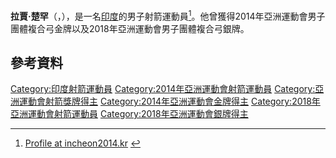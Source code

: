 {{MedalTableTop|}}
{{MedalSport | 男子[[射箭|射箭]]}}
{{MedalCountry | {{IND}} }}
{{Medal|Competition|[[世界射箭錦標賽|世界青年錦標賽]]}}
{{MedalSilver | [[2013年世界青年射箭錦標賽|2013年 無錫]] | 個人複合弓}}
{{MedalBronze | [[2013年世界青年射箭錦標賽|2013年 無錫]] | 團體複合弓}}
{{Medal|Competition|[[亞洲運動會|亞洲運動會]]}}
{{MedalGold | [[2014年亞洲運動會|2014年 仁川]] | [[2014年亞洲運動會射箭比賽|團體複合弓]]}}
{{MedalBottom}}

'''拉賈·楚罕'''（{{lang-en|'''Rajat Chauhan'''}}，{{bd|1994年|12月30日|catIdx=Chauhan, Rajat}}），是一名[[印度|印度]]的男子射箭運動員<ref>[http://www.incheon2014.kr/Sports/Biographies/Athletes_Profile/?ParticCode=5102379&lang=en Profile at incheon2014.kr] {{webarchive|url=https://web.archive.org/web/20141002013231/http://www.incheon2014.kr/Sports/Biographies/Athletes_Profile/?ParticCode=5102379&lang=en |date=2014-10-02 }}</ref>。他曾獲得2014年亞洲運動會男子團體複合弓金牌以及2018年亞洲運動會男子團體複合弓銀牌。

== 參考資料 ==
{{reflist}}

{{DEFAULTSORT:Chauhan, Rajat}}
[[Category:印度射箭運動員|Category:印度射箭運動員]]
[[Category:2014年亞洲運動會射箭運動員|Category:2014年亞洲運動會射箭運動員]]
[[Category:亞洲運動會射箭獎牌得主|Category:亞洲運動會射箭獎牌得主]]
[[Category:2014年亞洲運動會金牌得主|Category:2014年亞洲運動會金牌得主]]
[[Category:2018年亞洲運動會射箭運動員|Category:2018年亞洲運動會射箭運動員]]
[[Category:2018年亞洲運動會銀牌得主|Category:2018年亞洲運動會銀牌得主]]